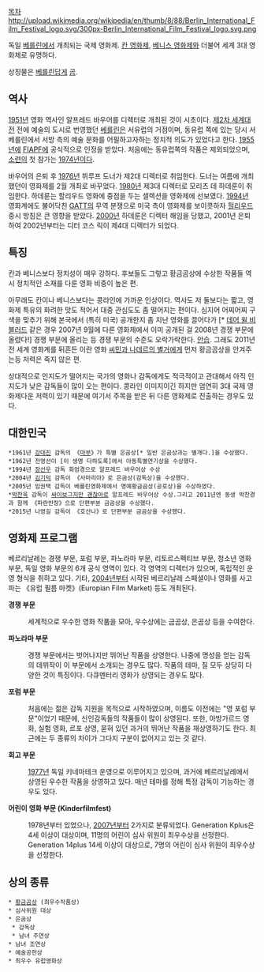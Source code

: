 [[목차]]
http://upload.wikimedia.org/wikipedia/en/thumb/8/88/Berlin_International_Film_Festival_logo.svg/300px-Berlin_International_Film_Festival_logo.svg.png

독일 [[베를린]]에서 개최되는 국제 영화제. [[칸 영화제]], [[베니스 영화제]]와 더불어 세계 3대 영화제로 유명하다.

상징물은 [[베를린]]답게 [[곰]].

== 역사 ==
[[1951년]] 영화 역사인 알프레드 바우어를 디렉터로 개최된 것이 시초이다. [[제2차 세계대전]] 전에 예술의 도시로 번영했던 [[베를린]]은 서유럽의 거점이며, 동유럽 쪽에 있는 당시 서베를린에서 서방 측의 예술 문화를 어필하고자하는 정치적 의도가 있었다고 한다. [[1955년]]에 [[FIAPF]]에 공식적으로 인정을 받았다. 처음에는 동유럽쪽의 작품은 제외되었으며, [[소련]]의 첫 참가는 [[1974년]]이다.

바우어의 은퇴 후 [[1976년]] 뷔루프 도너가 제2대 디렉터로 취임한다. 도너는 여름에 개최했던이 영화제를 2월 개최로 바꾸었다. [[1980년]] 제3대 디렉터로 모리츠 데 하데룬이 취임한다. 하데룬는 할리우드 영화에 중점을 두는 셀렉션을 영화제에 선보였다. [[1994년]] 영화계에도 불어닥친 [[GATT]]의 무역 분쟁으로 미국 측이 영화제를 보이콧하자 [[헐리우드]] 중시 방침은 큰 영향을 받았다. [[2000년]] 하데룬은 디렉터 해임을 당했고, 2001년 은퇴하여 2002년부터는 디터 코스 릭이 제4대 디렉터가 되었다.

== 특징 ==
칸과 베니스보다 정치성이 매우 강하다. 후보들도 그렇고 황금곰상에 수상한 작품들 역시 정치적인 소재를 다룬 영화 비중이 높은 편.

아무래도 칸이나 베니스보다는 콩라인에 가까운 인상이다. 역사도 저 둘보다는 짧고, 영화제 특유의 화려한 맛도 적어서 대중 관심도도 좀 떨어지는 편이다. 심지어 어찌어찌 구색을 맞추기 위해 본국에서 (특히 미국) 공개한지 좀 지난 영화를 끌어다가 [* [[데어 윌 비 블러드]] 같은 경우 2007년 9월에 다른 영화제에서 이미 공개된 걸 2008년 경쟁 부문에 올렸다!] 경쟁 부문에 올리는 등 경쟁 부문의 수준도 오락가락한다. [[안습]]. 그래도 2011년 전 세계 영화계를 뒤흔든 이란 영화 [[씨민과 나데르의 별거]]에게 먼저 황금곰상을 안겨주는등 저력은 죽지 않은 편.
 
상대적으로 인지도가 떨어지는 국가의 영화나 감독에게도 적극적이고 관대해서 아직 인지도가 낮은 감독들이 많이 오는 편이다. 콩라인 이미지이긴 하지만 엄연히 3대 국제 영화제다운 저력이 있기 때문에 여기서 주목을 받은 뒤 다른 영화제로 진출하는 경우도 있다.
== 대한민국 ==
 *1961년 [[강대진]] 감독의 《[[마부]]》가 특별 은곰상[* 일반 은곰상과는 별개다.]을 수상했다.
 *1962년 전영선이 [이 생명 다하도록]에서 아동특별연기상을 수상했다.
 *1994년 [[장선우]] 감독 화엄경으로 알프레드 바우어상 수상
 *2004년 [[김기덕]] 감독이 《사마리아》로 은곰상(감독상)을 수상했다.
 *2005년 임권택 감독이 베를린영화제에서 명예황금곰상(공로상)을 수상하였다.
 *[[박찬욱]] 감독이 [[싸이보그지만 괜찮아]]로 알프레드 바우어상 수상.그리고 2011년엔 동생 박찬경과 함께 《파란만장》으로 단편부분 금곰상을 수상했다.
 *2015년 나영길 감독이 《호산나》로 단편부분 금곰상을 수상했다.



== 영화제 프로그램 ==
베르리날레는 경쟁 부문, 포럼 부문, 파노라마 부문, 리토르스펙티브 부문, 청소년 영화 부문, 독일 영화 부문의 6개 공식 영역이 있다. 각 영역의 디렉터가 있으며, 독립적인 운영 형식을 취하고 있다. 기타, [[2004년]]부터 시작된 베르리날레 스페셜이나 영화를 사고파는 《유럽 필름 마켓》(Europian Film Market) 등도 개최된다.

'''경쟁 부문'''
:세계적으로 우수한 영화 작품을 모아, 우수상에는 금곰상, 은곰상 등을 수여한다.

'''파노라마 부문'''
:경쟁 부문에서는 벗어나지만 뛰어난 작품을 상영한다. 나중에 명성을 얻는 감독의 데뷔작이 이 부문에서 소개되는 경우도 많다. 작품의 테마, 질 모두 상당히 다양한 것이 특징이다. 다큐멘터리 영화가 상영되는 경우도 많다.

'''포럼 부문'''
:처음에는 젊은 감독 지원을 목적으로 시작하였으며, 이름도 이전에는 "영 포럼 부문"이었기 때문에, 신인감독들의 작품들이 많이 상영된다. 또한, 아방가르드 영화, 실험 영화, 르포 상영, 묻혀 있던 과거의 뛰어난 작품을 재상영하기도 한다. 최근에는 두 종류의 차이가 그다지 구분이 없어지고 있는 것 같다.

'''회고 부문'''
:[[1977년]] 독일 키네마테크 운영으로 이루어지고 있으며, 과거에 베르리날레에서 상영된 우수한 작품을 상영하고 있다. 매년 테마를 정해 특정 감독이 기능하는 경우도 있다.

'''어린이 영화 부문 (Kinderfilmfest)'''
:1978년부터 있었으나, [[2007년]]부터 2가지로 분류되었다. Generation Kplus은 4세 이상이 대상이며, 11명의 어린이 심사 위원이 최우수상을 선정한다. Generation 14plus 14세 이상이 대상으로, 7명의 어린이 심사 위원이 최우수상을 선정한다.

== 상의 종류 ==
 * [[황금곰상]] (최우수작품상)
 * 심사위원 대상
 * 은곰상
  * 감독상
  * 남녀 주연상
 * 남녀 조연상
 * 예술공헌상
 * 최우수 유럽영화상
